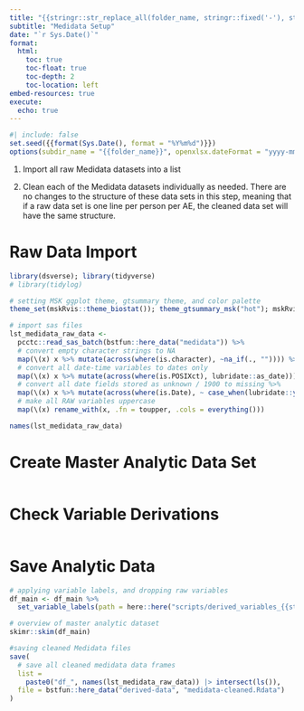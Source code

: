 ```yaml
---
title: "{{stringr::str_replace_all(folder_name, stringr::fixed('-'), stringr::fixed(' '))}}"
subtitle: "Medidata Setup"
date: "`r Sys.Date()`"
format:
  html:
    toc: true
    toc-float: true
    toc-depth: 2
    toc-location: left
embed-resources: true
execute: 
  echo: true
---
```


```r
#| include: false
set.seed({{format(Sys.Date(), format = "%Y%m%d")}})
options(subdir_name = "{{folder_name}}", openxlsx.dateFormat = "yyyy-mm-dd")
```

1. Import all raw Medidata datasets into a list

1. Clean each of the Medidata datasets individually as needed. There are no changes to the structure of these data sets in this step, meaning that if a raw data set is one line per person per AE, the cleaned data set will have the same structure.

# Raw Data Import

```r
library(dsverse); library(tidyverse)
# library(tidylog)

# setting MSK ggplot theme, gtsummary theme, and color palette
theme_set(mskRvis::theme_biostat()); theme_gtsummary_msk("hot"); mskRvis::set_msk_palette()

# import sas files
lst_medidata_raw_data <-
  pcctc::read_sas_batch(bstfun::here_data("medidata")) %>%
  # convert empty character strings to NA
  map(\(x) x %>% mutate(across(where(is.character), ~na_if(., "")))) %>%
  # convert all date-time variables to dates only 
  map(\(x) x %>% mutate(across(where(is.POSIXct), lubridate::as_date))) %>% 
  # convert all date fields stored as unknown / 1900 to missing %>% 
  map(\(x) x %>% mutate(across(where(is.Date), ~ case_when(lubridate::year(.) == 1900 ~ NA_Date_, TRUE ~ .)))) |> 
  # make all RAW variables uppercase
  map(\(x) rename_with(x, .fn = toupper, .cols = everything()))

names(lst_medidata_raw_data)

```

# Create Master Analytic Data Set

```r

```


# Check Variable Derivations

```r

```

# Save Analytic Data

```r
# applying variable labels, and dropping raw variables
df_main <- df_main %>%
  set_variable_labels(path = here::here("scripts/derived_variables_{{stringr::str_split(folder_name, pattern = ' |-', simplify = T)[, 1] %>% tolower()}}.xlsx"))

# overview of master analytic dataset
skimr::skim(df_main)

#saving cleaned Medidata files
save(
  # save all cleaned medidata data frames
  list = 
    paste0("df_", names(lst_medidata_raw_data)) |> intersect(ls()),
  file = bstfun::here_data("derived-data", "medidata-cleaned.Rdata")
)
```

